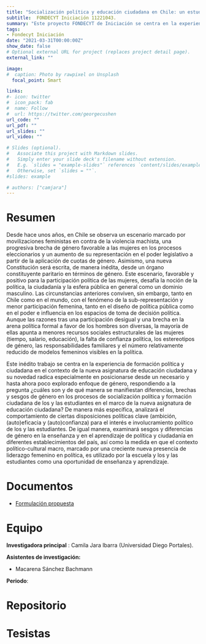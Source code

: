 ```yaml
---
title: "Socialización política y educación ciudadana en Chile: un estudio sobre diferencias, brechas y sesgos de género en el contexto escolar."
subtitle:  FONDECYT Iniciación 11221043.
summary: "Este proyecto FONDECYT de Iniciación se centra en la experiencia de formación política y ciudadana en el contexto de la nueva asignatura de educación ciudadana y su novedad radica especialmente en posicionarse desde un necesario y hasta ahora poco explorado enfoque de género, respondiendo a la pregunta ¿cuáles son y de qué manera se manifiestan diferencias, brechas y sesgos de género en los procesos de socialización política y formación ciudadana de los y las estudiantes en el marco de la nueva asignatura de educación ciudadana? De manera más específica, analizará el comportamiento de ciertas disposiciones políticas clave (ambición, (auto)eficacia y (auto)confianza) para el interés e involucramiento político de los y las estudiantes."
tags:
- Fondecyt Iniciación
date: "2021-03-31T00:00:00Z"
show_date: false
# Optional external URL for project (replaces project detail page).
external_link: ""

image:
#  caption: Photo by rawpixel on Unsplash
  focal_point: Smart

links:
#- icon: twitter
#  icon_pack: fab
#  name: Follow
#  url: https://twitter.com/georgecushen
url_code: ""
url_pdf: ""
url_slides: ""
url_video: ""

# Slides (optional).
#   Associate this project with Markdown slides.
#   Simply enter your slide deck's filename without extension.
#   E.g. `slides = "example-slides"` references `content/slides/example-slides.md`.
#   Otherwise, set `slides = ""`.
#slides: example

# authors: ["camjara"]
---
```


# Resumen


Desde hace unos años, en Chile se observa un escenario marcado por movilizaciones feministas en contra de la violencia machista, una progresiva brecha de género favorable a las mujeres en los procesos eleccionarios y un aumento de su representación en el poder legislativo a partir de la aplicación de cuotas de género. Asimismo, una nueva Constitución será escrita, de manera inédita, desde un órgano constituyente paritario en términos de género. Este escenario, favorable y positivo para la participación política de las mujeres, desafía la noción de la política, la ciudadanía y la esfera pública en general como un dominio masculino. Las circunstancias anteriores conviven, sin embargo, tanto en Chile como en el mundo, con el fenómeno de la sub-representación y menor participación femenina, tanto en el diseño de política pública como en el poder e influencia en los espacios de toma de decisión política. Aunque las razones tras una participación desigual y una brecha en la arena política formal a favor de los hombres son diversas, la mayoría de ellas apunta a menores recursos sociales estructurales de las mujeres (tiempo, salario, educación), la falta de confianza política, los estereotipos de género, las responsabilidades familiares y el número relativamente reducido de modelos femeninos visibles en la política.

Este inédito trabajo se centra en la experiencia de formación política y ciudadana en el contexto de la nueva asignatura de educación ciudadana y su novedad radica especialmente en posicionarse desde un necesario y hasta ahora poco explorado enfoque de género, respondiendo a la pregunta ¿cuáles son y de qué manera se manifiestan diferencias, brechas y sesgos de género en los procesos de socialización política y formación ciudadana de los y las estudiantes en el marco de la nueva asignatura de educación ciudadana? De manera más específica, analizará el comportamiento de ciertas disposiciones políticas clave (ambición, (auto)eficacia y (auto)confianza) para el interés e involucramiento político de los y las estudiantes. De igual manera, examinará sesgos y diferencias de género en la enseñanza y en el aprendizaje de política y ciudadanía en diferentes establecimientos del país, así como la medida en que el contexto político-cultural macro, marcado por una creciente nueva presencia de liderazgo femenino en política, es utilizado por la escuela y los y las estudiantes como una oportunidad de enseñanza y aprendizaje.

# Documentos

- [Formulación propuesta](formulacion-inic-camila.pdf)

# Equipo

**Investigadora principal** : Camila Jara Ibarra (Universidad Diego Portales).

**Asistentes de investigación:**

- Macarena Sánchez Bachmann

**Periodo**: 


# Repositorio


# Tesistas
